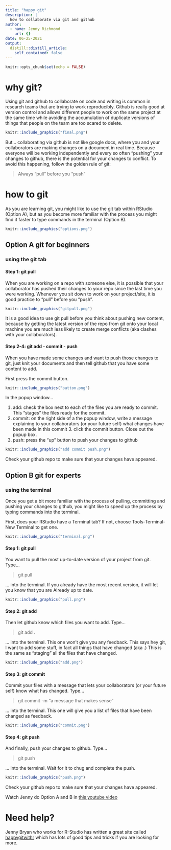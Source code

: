 ```yaml
---
title: "happy git"
description: |
  how to collaborate via git and github
author:
  - name: Jenny Richmond
    url: {}
date: 06-25-2021
output:
  distill::distill_article:
    self_contained: false
---
```



```r
knitr::opts_chunk$set(echo = FALSE)
```

# why git?

Using git and  github to collaborate on code and writing is common in research teams that are trying to work reproducibly. Github is really good at version control and allows different people to work on the same project at the same time while avoiding the accumulation of duplicate versions of things that people on the team are too scared to delete. 

```r

knitr::include_graphics("final.png")

```

But... collaborating via github is not like google docs, where you and your collaborators are making changes on a document in real time. Because everyone will be working independently and every so often "pushing" your changes to github, there is the potential for your changes to conflict. To avoid this happening,  follow the golden rule of git:

> Always "pull" before you "push"

# how to git

As you are learning git, you might like to use the git tab within RStudio (Option A), but as you become more familiar with the process you might find it faster to type commands in the terminal (Option B).

```r
knitr::include_graphics("options.png")
```

## Option A git for beginners 
### using the git tab


#### Step 1: git pull

When you are working on a repo with someone else, it is possible that your collaborator has pushed their changes to your repo since the last time you were working.  Whenever you sit down to work on your project/site, it is good practice to "pull" before you "push".


```r
knitr::include_graphics("gitpull.png")
```


It is a good idea to use git pull before you think about pushing new content, because by getting the latest version of the repo from git onto your local machine you are much less likely to create merge conflicts (aka clashes with your collaborators).


#### Step 2-4: git add - commit - push

When you have made some changes and want to push those changes to git, just knit your documents and then tell github that you have some content to add.  

First press the commit button. 

```r
knitr::include_graphics("button.png")
```

In the popup window...

1. add: check the box next to each of the files you are ready to commit. This "stages" the files ready for the commit. 
2. commit: on the right side of a the popup window, write a message explaining to your collaborators (or your future self) what changes have been made in this commit 3. click the commit button. Close out the popup box. 
4. push: press the "up" button to push your changes to github


```r
knitr::include_graphics("add commit push.png")
```

Check your github repo to make sure that your changes have appeared. 

## Option B git for experts 
### using the terminal

Once you get a bit more familiar with the process of pulling, committing and pushing your changes to github, you might like to speed up the process by typing commands into the terminal. 

First, does your RStudio have a Terminal tab? If not, choose Tools-Terminal-New Terminal to get one. 

```r
knitr::include_graphics("terminal.png")
```



#### Step 1: git pull

You want to pull the most up-to-date version of your project from git. Type... 

> git pull

... into the terminal. If you already have the most recent version, it will let you know that you are Already up to date. 

```r
knitr::include_graphics("pull.png")
```


#### Step 2: git add

Then let github know which files you want to add. Type... 

> git add . 

... into the terminal. This one won't give you any feedback. This says hey git, I want to add some stuff, in fact all things that have changed (aka .) This is the same as "staging" all the files that have changed. 

```r
knitr::include_graphics("add.png")
```

#### Step 3: git commit

Commit your files with a message that lets your collaborators (or your future self) know what has changed. Type... 

> git commit -m "a message that makes sense"


... into the terminal. This one will give you a list of files that have been changed as feedback. 

```r
knitr::include_graphics("commit.png")
```



#### Step 4: git push 

And finally, push your changes to github. Type... 

> git push


... into the terminal. Wait for it to chug and complete the push. 

```r
knitr::include_graphics("push.png")
```

Check your github repo to make sure that your changes have appeared. 


Watch Jenny do Option A and B in [this youtube video](https://youtu.be/pDSZcvziNW00)


# Need help?

Jenny Bryan who works for R-Studio has written a great site called [happygitwithr](www.happygitwithr.com) which has lots of good tips and tricks if you are looking for more. 
